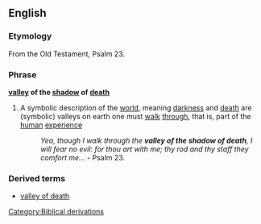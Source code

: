 ==English==

===Etymology===
From the Old Testament, Psalm 23.

===Phrase===
'''[[valley]] of the [[shadow]] of [[death]]'''

# {{idiom}} A symbolic description of the [[world]], meaning [[darkness]] and [[death]] are (symbolic) valleys on earth one must [[walk]] [[through]], that is, part of the [[human]] [[experience]]
#: ''Yea, though I walk through the '''valley of the shadow of death''', I will fear no evil: for thou art with me; thy rod and thy staff they comfort me...'' - Psalm 23.

===Derived terms===
* [[valley of death]]

[[Category:Biblical derivations]]